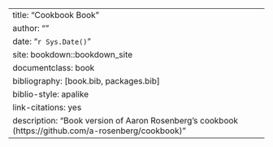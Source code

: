 --- 
title: "Cookbook Book"
author: ""
date: "`r Sys.Date()`"
site: bookdown::bookdown_site
documentclass: book
bibliography: [book.bib, packages.bib]
biblio-style: apalike
link-citations: yes
description: "Book version of Aaron Rosenberg's cookbook (https://github.com/a-rosenberg/cookbook)"
---